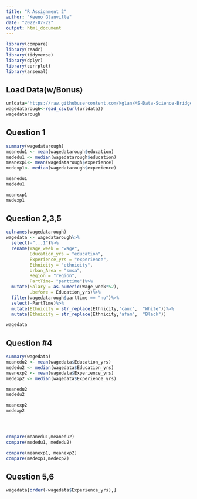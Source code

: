 ---
title: "R Assignment 2"
author: "Keeno Glanville"
date: "2022-07-22"
output: html_document
---

```{r setup, include=FALSE}
library(compare)
library(readr)
library(tidyverse)
library(dplyr)
library(corrplot)
library(arsenal)
```


## Load Data(w/Bonus)
```{r}
urldata="https://raw.githubusercontent.com/kglan/MS-Data-Science-Bridge-/main/R/CPS1988.csv"
wagedatarough<-read_csv(url(urldata))
wagedatarough
```



## Question 1
```{r}
summary(wagedatarough)
meanedu1 <- mean(wagedatarough$education)
mededu1 <- median(wagedatarough$education)
meanexp1<- mean(wagedatarough$experience)
medexp1<- median(wagedatarough$experience)

meanedu1
mededu1

meanexp1
medexp1
```



## Question 2,3,5
```{r}
colnames(wagedatarough)
wagedata <- wagedatarough%>%
  select(-"...1")%>%
  rename(Wage_week = "wage",
         Education_yrs = "education",
         Experience_yrs = "experience",
         Ethnicity = "ethnicity",
         Urban_Area = "smsa",
         Region = "region",
         PartTime= "parttime")%>%
  mutate(Salary = as.numeric(Wage_week*52), 
         .before = Education_yrs)%>%
  filter(wagedatarough$parttime == "no")%>%
  select(-PartTime)%>%
  mutate(Ethnicity = str_replace(Ethnicity,"cauc",  "White"))%>%
  mutate(Ethnicity = str_replace(Ethnicity,"afam",  "Black"))

wagedata


```




## Question #4
```{r}
summary(wagedata)
meanedu2 <- mean(wagedata$Education_yrs)
mededu2 <- median(wagedata$Education_yrs)
meanexp2 <- mean(wagedata$Experience_yrs)
medexp2 <- median(wagedata$Experience_yrs)

meanedu2
mededu2

meanexp2
medexp2




compare(meanedu1,meanedu2)
compare(mededu1, mededu2)

compare(meanexp1, meanexp2)
compare(medexp1,medexp2)
```






## Question 5,6
```{r}
wagedata[order(-wagedata$Experience_yrs),]

```




















